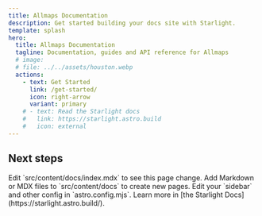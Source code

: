 ```yaml
---
title: Allmaps Documentation
description: Get started building your docs site with Starlight.
template: splash
hero:
  title: Allmaps Documentation
  tagline: Documentation, guides and API reference for Allmaps
  # image:
  # file: ../../assets/houston.webp
  actions:
    - text: Get Started
      link: /get-started/
      icon: right-arrow
      variant: primary
    # - text: Read the Starlight docs
    #   link: https://starlight.astro.build
    #   icon: external
---
```




## Next steps

<CardGrid stagger>
  <Card title="Update content" icon="pencil">
    Edit `src/content/docs/index.mdx` to see this page change.
  </Card>
  <Card title="Add new content" icon="add-document">
    Add Markdown or MDX files to `src/content/docs` to create new pages.
  </Card>
  <Card title="Configure your site" icon="setting">
    Edit your `sidebar` and other config in `astro.config.mjs`.
  </Card>
  <Card title="Read the docs" icon="open-book">
    Learn more in [the Starlight Docs](https://starlight.astro.build/).
  </Card>
</CardGrid>
